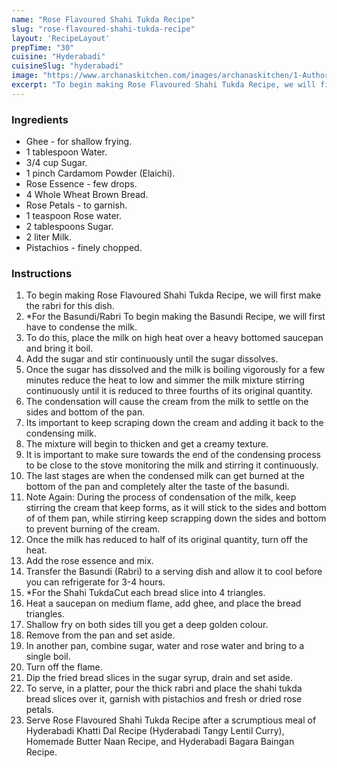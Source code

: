 ---
name: "Rose Flavoured Shahi Tukda Recipe"
slug: "rose-flavoured-shahi-tukda-recipe"
layout: 'RecipeLayout'
prepTime: "30"
cuisine: "Hyderabadi"
cuisineSlug: "hyderabadi"
image: "https://www.archanaskitchen.com/images/archanaskitchen/1-Author/garimasgautam-gmail.com/Rose_Shahi_Tukda_Recipe-2.jpg"
excerpt: "To begin making Rose Flavoured Shahi Tukda Recipe, we will first make the rabri for this dish"
---

### Ingredients

- Ghee - for shallow frying.
- 1 tablespoon Water.
- 3/4 cup Sugar.
- 1 pinch Cardamom Powder (Elaichi).
- Rose Essence - few drops.
- 4 Whole Wheat Brown Bread.
- Rose Petals - to garnish.
- 1 teaspoon Rose water.
- 2 tablespoons Sugar.
- 2 liter Milk.
- Pistachios - finely chopped.

### Instructions

1. To begin making Rose Flavoured Shahi Tukda Recipe, we will first make the rabri for this dish.
1. *For the Basundi/Rabri To begin making the Basundi Recipe, we will first have to condense the milk.
1. To do this, place the milk on high heat over a heavy bottomed saucepan and bring it boil.
1. Add the sugar and stir continuously until the sugar dissolves.
1. Once the sugar has dissolved and the milk is boiling vigorously for a few minutes reduce the heat to low and simmer the milk mixture stirring continuously until it is reduced to three fourths of its original quantity.
1. The condensation will cause the cream from the milk to settle on the sides and bottom of the pan.
1. Its important to keep scraping down the cream and adding it back to the condensing milk.
1. The mixture will begin to thicken and get a creamy texture.
1. It is important to make sure towards the end of the condensing process to be close to the stove monitoring the milk and stirring it continuously.
1. The last stages are when the condensed milk can get burned at the bottom of the pan and completely alter the taste of the basundi.
1. Note Again: During the process of condensation of the milk, keep stirring the cream that keep forms, as it will stick to the sides and bottom of of them pan, while stirring keep scrapping down the sides and bottom to prevent burning of the cream.
1. Once the milk has reduced to half of its original quantity, turn off the heat.
1. Add the rose essence and mix.
1. Transfer the Basundi (Rabri) to a serving dish and allow it to cool before you can refrigerate for 3-4 hours.
1. *For the Shahi TukdaCut each bread slice into 4 triangles.
1. Heat a saucepan on medium flame, add ghee, and place the bread triangles.
1. Shallow fry on both sides till you get a deep golden colour.
1. Remove from the pan and set aside.
1. In another pan, combine sugar, water and rose water and bring to a single boil.
1. Turn off the flame.
1. Dip the fried bread slices in the sugar syrup, drain and set aside.
1. To serve, in a platter, pour the thick rabri and place the shahi tukda bread slices over it, garnish with pistachios and fresh or dried rose petals.
1. Serve Rose Flavoured Shahi Tukda Recipe after a scrumptious meal of Hyderabadi Khatti Dal Recipe (Hyderabadi Tangy Lentil Curry), Homemade Butter Naan Recipe, and Hyderabadi Bagara Baingan Recipe.
